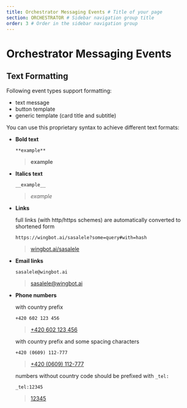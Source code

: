 ```yaml
---
title: Orchestrator Messaging Events # Title of your page
section: ORCHESTRATOR # Sidebar navigation group title
order: 3 # Order in the sidebar navigation group
---
```



# Orchestrator Messaging Events

## Text Formatting

Following event types support formatting:

+ text message
+ button template
+ generic template (card title and subtitle)

You can use this proprietary syntax to achieve different text formats:

- **Bold text**

    `**example**`

    > **example**

- **Italics text**

    `__example__`

    > *example*

- **Links**

    full links (with http/https schemes) are automatically converted to shortened form

    `https://wingbot.ai/sasalele?some=query#with=hash`

    > [wingbot.ai/sasalele](https://wingbot.ai/sasalele?some=query#with=hash)

- **Email links**

    `sasalele@wingbot.ai`

    > <sasalele@wingbot.ai>

- **Phone numbers**

    with country prefix

    `+420 602 123 456`

    > [+420 602 123 456](tel:+420602123456)

    with country prefix and some spacing characters

    `+420 (0609) 112-777`

    > [+420 (0609) 112-777](tel:+4200609112777)

    numbers without country code should be prefixed with `_tel:`

    `_tel:12345`

    > [12345](tel:12345)